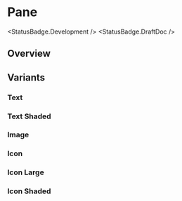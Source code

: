 
<Meta of={PaneStories} />

# Pane

<StatusBadge.Development />
<StatusBadge.DraftDoc />

## Overview

<Canvas>
  <Story of={PaneStories.Pane} />
</Canvas>

## Variants

### Text

<Canvas>
  <Story of={PaneStories.Text} />
</Canvas>

### Text Shaded

<Canvas>
  <Story of={PaneStories.TextShaded} />
</Canvas>

### Image

<Canvas>
  <Story of={PaneStories.Image} />
</Canvas>

### Icon

<Canvas>
  <Story of={PaneStories.Icon} />
</Canvas>

### Icon Large

<Canvas>
  <Story of={PaneStories.IconLarge} />
</Canvas>

### Icon Shaded

<Canvas>
  <Story of={PaneStories.IconShaded} />
</Canvas>
